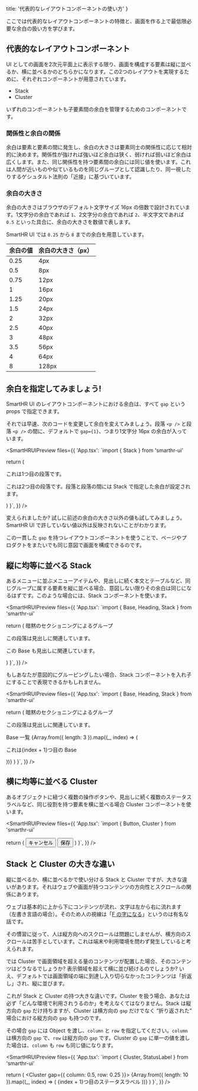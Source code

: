   title: '代表的なレイアウトコンポーネントの使い方'
}



ここでは代表的なレイアウトコンポーネントの特徴と、画面を作る上で最低限必要な余白の扱い方を学びます。

## 代表的なレイアウトコンポーネント

UI としての画面を2次元平面上に表示する限り、画面を構成する要素は縦に並べるか、横に並べるかのどちらかになります。この2つのレイアウトを実現するために、それぞれコンポーネントが用意されています。

- Stack
- Cluster

いずれのコンポーネントも子要素間の余白を管理するためのコンポーネントです。

### 関係性と余白の関係

余白は要素と要素の間に発生し、余白の大きさは要素同士の関係性に応じて相対的に決めます。関係性が強ければ強いほど余白は狭く、弱ければ弱いほど余白は広くします。また、同じ関係性を持つ要素間の余白には同じ値を使います。これは人間が近いものや似ているものを同じグループとして認識したり、同一視したりするゲシュタルト法則の「近接」に基づいています。

### 余白の大きさ

余白の大きさはブラウザのデフォルト文字サイズ 16px の倍数で設計されています。1文字分の余白であれば `1`、2文字分の余白であれば `2`、半文字文であれば `0.5` といった具合に、余白の大きさを数値で表します。

SmartHR UI では `0.25` から `8` までの余白を用意しています。

余白の値 | 余白の大きさ（px）
--- | ---
0.25 | 4px
0.5 | 8px
0.75 | 12px
1 | 16px
1.25 | 20px
1.5 | 24px
2 | 32px
2.5 | 40px
3 | 48px
3.5 | 56px
4 | 64px
8 | 128px

## 余白を指定してみましょう!

SmartHR UI のレイアウトコンポーネントにおける余白は、すべて `gap` という props で指定できます。

それでは早速、次のコードを変更して余白を変えてみましょう。段落 `<p />` と段落 `<p />` の間に、デフォルトで `gap={1}`、つまり1文字分 16px の余白が入っています。

<SmartHRUIPreview
  files={{
    'App.tsx': `import { Stack } from 'smarthr-ui'

  return (
    <Stack gap={1}>
      <p>これは1つ目の段落です。</p>
      <p>これは2つ目の段落です。段落と段落の間には Stack で指定した余白が設定されます。</p>
    </Stack>
  )
}`,
  }}
/>

変えられましたか? 試しに前述の余白の大きさ以外の値も試してみましょう。SmartHR UI で許していない値以外は反映されないことがわかります。

この一貫した `gap` を持つレイアウトコンポーネントを使うことで、ページやプロダクトをまたいでも同じ意図で画面を構成できるのです。

## 縦に均等に並べる Stack

あるメニューに並ぶメニューアイテムや、見出しに続く本文とテーブルなど、同じグループに属する要素を縦に並べる場合、意図しない限りその余白は同じになるはずです。このような場合には、Stack コンポーネントを使います。

<SmartHRUIPreview
  files={{
    'App.tsx': `import { Base, Heading, Stack } from 'smarthr-ui'

  return (
    <Stack gap={1}>
      <Heading>暗黙のセクショニングによるグループ</Heading>
      <p>この段落は見出しに関連しています。</p>
      <Base padding={1}>
        <p>この Base も見出しに関連しています。</p>
      </Base>
    </Stack>
  )
}`,
  }}
/>

もしあなたが意図的にグルーピングしたい場合、Stack コンポーネントを入れ子にすることで表現できるかもしれません。

<SmartHRUIPreview
  files={{
    'App.tsx': `import { Base, Heading, Stack } from 'smarthr-ui'

  return (
    <Stack gap={1.5}>
      <Stack gap={0.5}>
        <Heading>暗黙のセクショニングによるグループ</Heading>
        <p>この段落は見出しに関連しています。</p>
      </Stack>
      <Stack gap={0.5}>
        <Heading tag="h2">Base 一覧</Heading>
        {Array.from({ length: 3 }).map((_, index) => (
          <Base key={index} padding={1}>
            <p>これは{index + 1}つ目の Base</p>
          </Base>
        ))}
      </Stack>
    </Stack>
  )
}`,
  }}
/>

## 横に均等に並べる Cluster

あるオブジェクトに紐づく複数の操作ボタンや、見出しに続く複数のステータスラベルなど、同じ役割を持つ要素を横に並べる場合 Cluster コンポーネントを使います。

<SmartHRUIPreview
  files={{
    'App.tsx': `import { Button, Cluster } from 'smarthr-ui'

  return (
    <Cluster gap={0.5}>
      <Button>キャンセル</Button>
      <Button variant="primary">保存</Button>
    </Cluster>
  )
}`,
  }}
/>

## Stack と Cluster の大きな違い

縦に並べるか、横に並べるかで使い分ける Stack と Cluster ですが、大きな違いがあります。それはウェブや画面が持つコンテンツの方向性とスクロールの関係にあります。

ウェブは基本的に上から下にコンテンツが流れ、文字は左から右に流れます（左書き言語の場合）。そのため人の視線は「[F の字になる](https://www.nngroup.com/articles/f-shaped-pattern-reading-web-content-discovered/)」というのは有名な話です。

その慣習に従って、人は縦方向へのスクロールは問題にしませんが、横方向のスクロールは苦手としています。これは端末や利用環境を問わず発生していると考えられます。

では Cluster で画面領域を超える量のコンテンツが配置した場合、そのコンテンツはどうなるでしょうか? 表示領域を超えて横に並び続けるのでしょうか? いえ、デフォルトでは画面領域の端に到達し入り切らなかったコンテンツは「折返し」され、縦に並びます。

これが Stack と Cluster の持つ大きな違いです。Cluster を扱う場合、あなたは必ず「どんな環境で利用されうるのか」を考えなくてはなりません。Stack は縦方向の `gap` だけ持ちますが、Cluster は横方向の `gap` だけでなく “折り返された” 場合における縦方向の `gap` も持つのです。

その場合 `gap` には Object を渡し、`column` と `row` を指定してください。`column` は横方向の `gap` で、`row` は縦方向の `gap` です。Cluster の `gap` に単一の値を渡した場合は、`column` も `row` も同じ値になります。

<SmartHRUIPreview
  files={{
    'App.tsx': `import { Cluster, StatusLabel } from 'smarthr-ui'

  return (
    <Cluster gap={{ column: 0.5, row: 0.25 }}>
      {Array.from({ length: 10 }).map((_, index) => (
        <StatusLabel key={index} type="grey">
          {index + 1}つ目のステータスラベル
        </StatusLabel>
      ))}
    </Cluster>
  )
}`,
  }}
/>